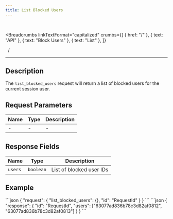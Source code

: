 ```yaml
---
title: List Blocked Users
---
```


<br />



<Breadcrumbs
  linkTextFormat="capitalized"
  crumbs={[
    { href: "/" },
    { text: "API" },
    { text: "Block Users" },
    { text: "List" },
  ]}
>
  <Icon slot="index" name="seti:powershell" />
  <span slot="separator">&nbsp;&nbsp;/&nbsp;</span>
</Breadcrumbs>

---


## Description

> <Badge text="wss" variant="tip" size="large" />
> <Badge text="list_blocked_users" size="large" />

The `list_blocked_users` request will return a list of blocked users for the current session user.

## Request Parameters

| Name | Type | Description |
| ---- | ---- | ----------- |
| -    | -    | -           |

## Response Fields

| Name    | Type      | Description              |
| ------- | --------- | ------------------------ |
| `users` | `boolean` | List of blocked user IDs |

## Example

<Tabs>
  <TabItem label="Request">
    ```json
    {
      "request": {
        "list_blocked_users": {},
        "id": "RequestId"
      }
    }
    ```
  </TabItem>  
</Tabs>

<Tabs>
  <TabItem label="Response">
    ```json
    {
      "response": {
        "id": "RequestId",
        "users": ["63077ad836b78c3d82af0812", "63077ad836b78c3d82af0813"]
      }
    }
    ```
  </TabItem>  
</Tabs>

<script
  src="https://giscus.app/client.js"
  data-repo="Oleksandr1414/cathedra-slytherin"
  data-repo-id="R_kgDOI8uafg"
  data-category="[ВВЕДІТЬ CATEGORY NAME]"
  data-category-id="[ВВЕДІТЬ CATEGORY ID]"
  data-mapping="pathname"
  data-strict="0"
  data-reactions-enabled="1"
  data-emit-metadata="0"
  data-input-position="bottom"
  data-theme="preferred_color_scheme"
  data-lang="uk"
  crossorigin="anonymous"
  async
></script>
